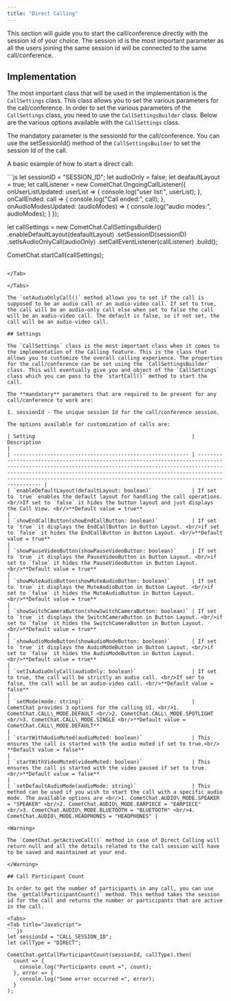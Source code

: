 ```yaml
---
title: "Direct Calling"
---
```




This section will guide you to start the call/conference directly with the session id of your choice. The session id is the most important parameter as all the users joining the same session id will be connected to the same call/conference.

## Implementation

The most important class that will be used in the implementation is the `CallSettings` class. This class allows you to set the various parameters for the call/conference. In order to set the various parameters of the `CallSettings` class, you need to use the `CallSettingsBuilder` class. Below are the various options available with the `CallSettings` class.

The mandatory parameter is the sessionId for the call/conference. You can use the setSessionId() method of the `CallSettingsBuilder` to set the session Id of the call.

A basic example of how to start a direct call:

<Tabs>
<Tab title="JavaScript">
```js
let sessionID = "SESSION_ID";
let audioOnly = false;
let deafaultLayout = true;
let callListener = new CometChat.OngoingCallListener({
	onUserListUpdated: userList => {
  		console.log("user list:", userList);
  },
  onCallEnded: call => {
    console.log("Call ended:", call);
  },
  onAudioModesUpdated: (audioModes) => {
      console.log("audio modes:", audioModes);
  }
});

let callSettings = new CometChat.CallSettingsBuilder()
                  .enableDefaultLayout(deafaultLayout)
                  .setSessionID(sessionID)
                  .setIsAudioOnlyCall(audioOnly)
                  .setCallEventListener(callListener)
                  .build();

CometChat.startCall(callSettings);
```

</Tab>

</Tabs>

The `setAudioOnlyCall()` method allows you to set if the call is supposed to be an audio call or an audio-video call. If set to true, the call will be an audio-only call else when set to false the call will be an audio-video call. The default is false, so if not set, the call will be an audio-video call.

## Settings

The `CallSettings` class is the most important class when it comes to the implementation of the Calling feature. This is the class that allows you to customize the overall calling experience. The properties for the call/conference can be set using the `CallSettingsBuilder` class. This will eventually give you and object of the `CallSettings` class which you can pass to the `startCall()` method to start the call.

The **mandatory** parameters that are required to be present for any call/conference to work are:

1. sessionId - The unique session Id for the call/conference session.

The options available for customization of calls are:

| Setting                                                   | Description                                                                                                                                                                                                                                                                                                 |
| --------------------------------------------------------- | ----------------------------------------------------------------------------------------------------------------------------------------------------------------------------------------------------------------------------------------------------------------------------------------------------------- |
| `enableDefaultLayout(defaultLayout: boolean)`             | If set to `true` enables the default layout for handling the call operations. <br/>If set to `false` it hides the button layout and just displays the Call View. <br/>**Default value = true**                                                                                                                        |
| `showEndCallButton(showEndCallButton: boolean)`           | If set to `true` it displays the EndCallButton in Button Layout. <br/>if set to `false` it hides the EndCallButton in Button Layout. <br/>**Default value = true**                                                                                                                                                    |
| `showPauseVideoButton(showPauseVideoButton: boolean)`     | If set to `true` it displays the PauseVideoButton in Button Layout. <br/>if set to `false` it hides the PauseVideoButton in Button Layout. <br/>**Default value = true**                                                                                                                                              |
| `showMuteAudioButton(showMuteAudioButton: boolean)`       | If set to `true` it displays the MuteAudioButton in Button Layout. <br/>if set to `false` it hides the MuteAudioButton in Button Layout. <br/>**Default value = true**                                                                                                                                                |
| `showSwitchCameraButton(showSwitchCameraButton: boolean)` | If set to `true` it displays the SwitchCameraButton in Button Layout. <br/>if set to `false` it hides the SwitchCameraButton in Button Layout. <br/>**Default value = true**                                                                                                                                          |
| `showAudioModeButton(showAudioModeButton: boolean)`       | If set to `true` it displays the AudioModeButton in Button Layout. <br/>if set to `false` it hides the AudioModeButton in Button Layout. <br/>**Default value = true**                                                                                                                                                |
| `setIsAudioOnlyCall(audioOnly: boolean)`                  | If set to true, the call will be strictly an audio call. <br/>If ser to false, the call will be an audio-video call. <br/>**Default value = false**                                                                                                                                                                   |
| `setMode(mode: string)`                                   | CometChat provides 3 options for the calling UI. <br/>1. CometChat.CALL\_MODE.DEFAULT <br/>2. CometChat.CALL\_MODE.SPOTLIGHT <br/>3. CometChat.CALL\_MODE.SINGLE <br/>**Default value = CometChat.CALL\_MODE.DEFAULT**                                                                                                          |
| `startWithAudioMuted(audioMuted: boolean)`                | This ensures the call is started with the audio muted if set to true.<br/> **Default value = false**                                                                                                                                                                                                             |
| `startWithVideoMuted(videoMuted: boolean)`                | This ensures the call is started with the video paused if set to true. <br/>**Default value = false**                                                                                                                                                                                                            |
| `setDefaultAudioMode(audioMode: string)`                  | This method can be used if you wish to start the call with a specific audio mode. The available options are <br/>1. CometChat.AUDIO\_MODE.SPEAKER = "SPEAKER" <br/>2. CometChat.AUDIO\_MODE.EARPIECE = "EARPIECE" <br/>3. CometChat.AUDIO\_MODE.BLUETOOTH = "BLUETOOTH" <br/>4. CometChat.AUDIO\_MODE.HEADPHONES = "HEADPHONES" |

<Warning>

The `CometChat.getActiveCall()` method in case of Direct Calling will return null and all the details related to the call session will have to be saved and maintained at your end.

</Warning>

## Call Participant Count

In order to get the number of participants in any call, you can use the `getCallParticipantCount()` method. This method takes the session id for the call and returns the number or participants that are active in the call.

<Tabs>
<Tab title="JavaScript">
```js
let sessionId = "CALL_SESSION_ID";
let callType = "DIRECT";

CometChat.getCallParticipantCount(sessionId, callType).then(
  count => {
  	console.log("Participants count =", count);
  }, error => {
  	console.log("Some error occurred =", error);
  }
); 
```

</Tab>

</Tabs>
